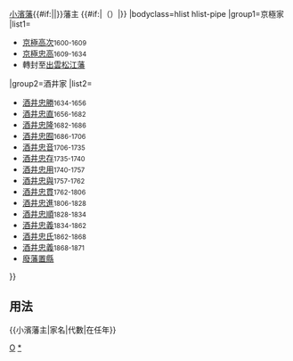 {{Navbox
|name=小濱藩主
|title={{#if:{{{1|}}}|{{{1|}}}|}}[[小濱藩]]{{#if:{{{2|}}}|{{{2|}}}|}}藩主 {{#if:{{{3|}}}|（{{{3|}}}）|}}
|bodyclass=hlist hlist-pipe
|group1=京極家
|list1=
*[[京極高次]]<small>1600-1609</small>
*[[京極忠高]]<small>1609-1634</small>
*轉封至[[出雲國|出雲]][[松江藩]]
|group2=酒井家
|list2=
*[[酒井忠勝 (小濱藩主)|酒井忠勝]]<small>1634-1656</small>
*[[酒井忠直]]<small>1656-1682</small>
*[[酒井忠隆]]<small>1682-1686</small>
*[[酒井忠囿]]<small>1686-1706</small>
*[[酒井忠音]]<small>1706-1735</small>
*[[酒井忠存]]<small>1735-1740</small>
*[[酒井忠用]]<small>1740-1757</small>
*[[酒井忠與]]<small>1757-1762</small>
*[[酒井忠貫]]<small>1762-1806</small>
*[[酒井忠進]]<small>1806-1828</small>
*[[酒井忠順]]<small>1828-1834</small>
*[[酒井忠義 (小濱藩主)|酒井忠義]]<small>1834-1862</small>
*[[酒井忠氏]]<small>1862-1868</small>
*[[酒井忠義 (小濱藩主)|酒井忠義]]<small>1868-1871</small>
*[[廢藩置縣]]
}}<noinclude>
==用法==
<nowiki>{{小濱藩主|家名|代數|在任年}}</nowiki>
[[Category:歷代藩主模板|O]]
[[Category:小濱藩主|*]]
</noinclude>